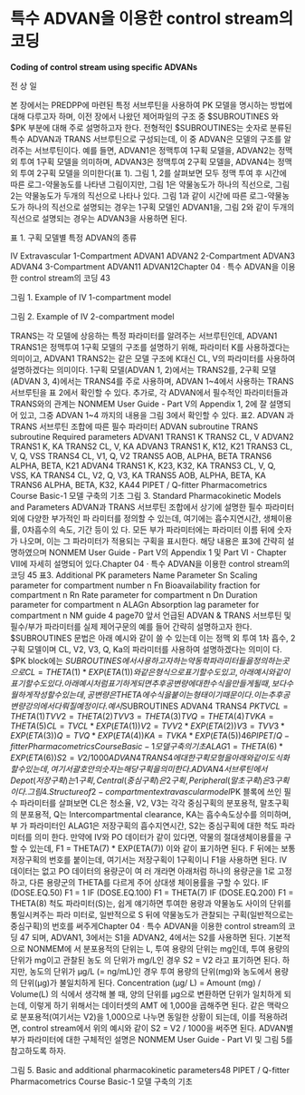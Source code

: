 # 특수 ADVAN을 이용한 control stream의 코딩 

**Coding of control stream using specific ADVANs**

전 상 일

본 장에서는 PREDPP에 마련된 특정 서브루틴을 사용하여 PK 모델을 명시하는 방법에 대해 다루고자 하며, 이전 장에서 나왔던 제어파일의 구조 중 $SUBROUTINES 와 $PK 부분에 대해 주로 설명하고자 한다. 전형적인 $SUBROUTINES는 숫자로 분류된 특수 ADVAN과 TRANS 서브루틴으로 구성되는데, 이 중 ADVAN은 모델의 구조를 알려주는 서브루틴이다. 예를 들면, ADVAN1은 정맥투여 1구획 모델을, ADVAN2는 정맥 외 투여 1구획 모델을 의미하며, ADVAN3은 정맥투여 2구획 모델을, ADVAN4는 정맥 외 투여 2구획 모델을 의미한다(표 1). 그림 1, 2를 살펴보면 모두 정맥 투여 후 시간에 따른 로그-약물농도를 나타낸 그림이지만, 그림 1은 약물농도가 하나의 직선으로, 그림 2는 약물농도가 두개의 직선으로 나타나 있다. 그림 1과 같이 시간에 따른 로그-약물농도가 하나의 직선으로 설명되는 경우는 1구획 모델인 ADVAN1을, 그림 2와 같이 두개의 직선으로 설명되는 경우는 ADVAN3을 사용하면 된다.

표 1. 구획 모델별 특정 ADVAN의 종류

IV Extravascular
1-Compartment ADVAN1 ADVAN2
2-Compartment ADVAN3 ADVAN4
3-Compartment ADVAN11 ADVAN12Chapter 04 · 특수 ADVAN을 이용한 control stream의 코딩 43

그림 1. Example of IV 1-compartment model 

그림 2. Example of IV 2-compartment model

TRANS는 각 모델에 상응하는 특정 파라미터를 알려주는 서브루틴인데, ADVAN1 TRANS1은
정맥투여 1구획 모델의 구조를 설명하기 위해, 파라미터 K를 사용하겠다는 의미이고, ADVAN1
TRANS2는 같은 모델 구조에 K대신 CL, V의 파라미터를 사용하여 설명하겠다는 의미이다. 1구획
모델(ADVAN 1, 2)에서는 TRANS2를, 2구획 모델(ADVAN 3, 4)에서는 TRANS4를 주로 사용하며,
ADVAN 1~4에서 사용하는 TRANS 서브루틴을 표 2에서 확인할 수 있다. 추가로, 각 ADVAN에서
필수적인 파라미터들과 TRANS와의 관계는 NONMEM User Guide - Part V의 Appendix 1, 2에
잘 설명되어 있고, 그중 ADVAN 1~4 까지의 내용을 그림 3에서 확인할 수 있다.
표2. ADVAN 과 TRANS 서브루틴 조합에 따른 필수 파라미터
ADVAN
subroutine
TRANS
subroutine
Required
parameters
ADVAN1
TRANS1 K
TRANS2 CL, V
ADVAN2
TRANS1 K, KA
TRANS2 CL, V, KA
ADVAN3
TRANS1 K, K12, K21
TRANS3 CL, V, Q, VSS
TRANS4 CL, V1, Q, V2
TRANS5 AOB, ALPHA, BETA
TRANS6 ALPHA, BETA, K21
ADVAN4
TRANS1 K, K23, K32, KA
TRANS3 CL, V, Q, VSS, KA
TRANS4 CL, V2, Q, V3, KA
TRANS5 AOB, ALPHA, BETA, KA
TRANS6 ALPHA, BETA, K32, KA44 PIPET / Q-fitter Pharmacometrics Course Basic-1 모델 구축의 기초
그림 3. Standard Pharmacokinetic Models and Parameters
ADVAN과 TRANS 서브루틴 조합에서 상기에 설명한 필수 파라미터 외에 다양한 부가적인 파
라미터를 정의할 수 있는데, 여기에는 흡수지연시간, 생체이용률, 0차흡수의 속도, 기간 등이 있
다. 모든 부가 파라미터에는 파라미터 이름 뒤에 숫자가 나오며, 이는 그 파라미터가 적용되는
구획을 표시한다. 해당 내용은 표3에 간략히 설명하였으며 NONMEM User Guide - Part V의
Appendix 1 및 Part VI - Chapter VII에 자세히 설명되어 있다.Chapter 04 · 특수 ADVAN을 이용한 control stream의 코딩 45
표3. Additional PK parameters
Name Parameter
Sn Scaling parameter for compartment number n
Fn Bioavailability fraction for compartment n
Rn Rate parameter for compartment n
Dn Duration parameter for compartment n
ALAGn Absorption lag parameter for compartment n
NM guide 4 page70
앞서 언급된 ADVAN & TRANS 서브루틴 및 필수/부가 파라미터를 실제 제어구문의 예를 들어
간략히 설명하고자 한다. $SUBROUTINES 문법은 아래 예시와 같이 쓸 수 있는데 이는 정맥 외
투여 1차 흡수, 2구획 모델이며 CL, V2, V3, Q, Ka의 파라미터를 사용하여 설명하겠다는 의미이
다. $PK block에는 $SUBROUTINES에서 사용하고자 하는 약동학 파라미터들을 정의하는 곳으
로 CL = THETA(1) * EXP(ETA(1)) 와 같은 형식으로 표기할 수도 있고, 아래 예시와 같이 표기할
수도 있다. 아래 예시처럼 표기하게 되면 추후 공변량에 대한 수식을 만들게 될 때, 보다 수월하게
작성할 수 있는데, 공변량은 THETA에 수식을 붙이는 형태이기 때문이다. 이는 추후 공변량 강의
에서 다뤄질 예정이다.
예시
$SUBROUTINES ADVAN4 TRANS4
$PK
TVCL = THETA(1)
TVV2 = THETA(2)
TVV3 = THETA(3)
TVQ = THETA(4)
TVKA = THETA(5)
CL = TVCL * EXP(ETA(1))
V2 = TVV2 * EXP(ETA(2))
V3 = TVV3 * EXP(ETA(3))
Q = TVQ * EXP(ETA(4))
KA = TVKA * EXP(ETA(5))46 PIPET / Q-fitter Pharmacometrics Course Basic-1 모델 구축의 기초
ALAG1 = THETA(6) * EXP(ETA(6))
S2 = V2 / 1000
ADVAN4 TRANS4에 대한 구획모형을 아래와 같이 도식화 할 수 있는데, 여기서 괄호 안의 숫
자는 해당 구획을 의미한다. ADVAN4 서브루틴에서 Depot(저장구획)는 1구획, Central(중심구획)
은 2구획, Peripheral(말초구획)은 3구획이다.
그림 4. Structure of 2-compartment extravascular model
$PK 블록에 쓰인 필수 파라미터를 살펴보면 CL은 청소율, V2, V3는 각각 중심구획의 분포용적,
말초구획의 분포용적, Q는 Intercompartmental clearance, KA는 흡수속도상수를 의미하며, 부
가 파라미터인 ALAG1은 저장구획의 흡수지연시간, S2는 중심구획에 대한 척도 파라미터를 의미
한다.
만약에 IV와 PO 데이터가 같이 있다면, 약물의 절대생체이용률을 구할 수 있는데, F1 =
THETA(7) * EXP(ETA(7)) 이와 같이 표기하면 된다. F 뒤에는 보통 저장구획의 번호를 붙이는데,
여기서는 저장구획이 1구획이니 F1을 사용하면 된다. IV 데이터는 없고 PO 데이터의 용량군이 여
러 개라면 아래처럼 하나의 용량군을 1로 고정하고, 다른 용량군의 THETA를 다르게 주어 상대생
체이용률을 구할 수 있다.
IF (DOSE.EQ.50) F1 = 1
IF (DOSE.EQ.100) F1 = THETA(7)
IF (DOSE.EQ.200) F1 = THETA(8)
척도 파라미터(S)는, 쉽게 얘기하면 투여한 용량과 약물농도 사이의 단위를 통일시켜주는 파라
미터로, 일반적으로 S 뒤에 약물농도가 관찰되는 구획(일반적으로는 중심구획)의 번호를 써주게Chapter 04 · 특수 ADVAN을 이용한 control stream의 코딩 47
되며, ADVAN1, 3에서는 S1을 ADVAN2, 4에서는 S2를 사용하면 된다. 기본적으로 NONMEM에
서 분포용적의 단위는 L, 투여 용량의 단위는 mg인데, 투여 용량의 단위가 mg이고 관찰된 농도
의 단위가 mg/L인 경우 S2 = V2 라고 표기하면 된다. 하지만, 농도의 단위가 μg/L (= ng/mL)인
경우 투여 용량의 단위(mg)와 농도에서 용량의 단위(μg)가 불일치하게 된다. Concentration (μg/
L) = Amount (mg) / Volume(L) 의 식에서 생각해 볼 때, 양의 단위를 μg으로 변환하면 단위가
일치하게 되는데, 이렇게 하기 위해서는 데이터셋의 AMT 에 1,000을 곱해주면 된다. 같은 맥락으
로 분포용적(여기서는 V2)을 1,000으로 나누면 동일한 상황이 되는데, 이를 적용하려면, control
stream에서 위의 예시와 같이 S2 = V2 / 1000을 써주면 된다. ADVAN별 부가 파라미터에 대한
구체적인 설명은 NONMEM User Guide - Part VI 및 그림 5를 참고하도록 하자.


그림 5. Basic and additional pharmacokinetic parameters48 PIPET / Q-fitter Pharmacometrics Course Basic-1 모델 구축의 기초

